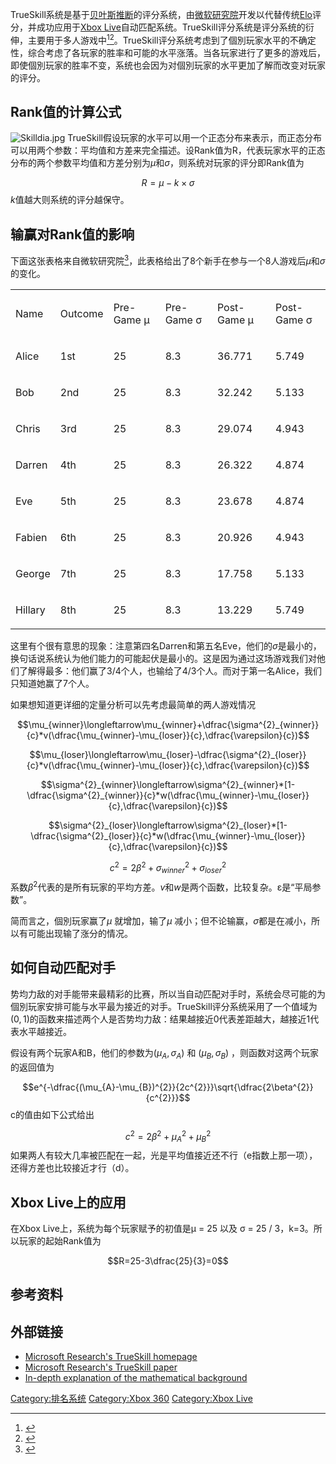 {{NoteTA
|1=zh:水準; zh-tw:水準; zh-cn:水平; zh-hk:水平
}}
TrueSkill系统是基于[[贝叶斯推断|贝叶斯推断]]的评分系统，由[[微软研究院|微软研究院]]开发以代替传统[[等级分|Elo]]评分，并成功应用于[[Xbox_Live|Xbox Live]]自动匹配系统。TrueSkill评分系统是{{link-en|Glicko rating system|Glicko rating system|Glicko}}评分系统的衍伸，主要用于多人游戏中<ref name="trueskillfaq">{{cite web |url=http://research.microsoft.com/en-us/projects/trueskill/faq.aspx |title=TrueSkill™ Ranking System  FAQ - Microsoft Research |publisher=microsoft.com |accessdate=2011-02-02 |archive-date=2011-03-18 |archive-url=https://web.archive.org/web/20110318135617/http://research.microsoft.com/en-us/projects/trueskill/faq.aspx |dead-url=no }}</ref><ref name="trueskillpaper">{{cite web |url=http://research.microsoft.com/pubs/67956/NIPS2006_0688.pdf |title=TrueSkill™: A Bayesian Skill Rating System |publisher=MIT Press |date=2007 |accessdate=2011-02-02 |archive-date=2011-04-09 |archive-url=https://web.archive.org/web/20110409002537/http://research.microsoft.com/pubs/67956/NIPS2006_0688.pdf |dead-url=no }}</ref>。TrueSkill评分系统考虑到了個別玩家水平的不确定性，综合考虑了各玩家的胜率和可能的水平涨落。当各玩家进行了更多的游戏后，即使個別玩家的胜率不变，系统也会因为对個別玩家的水平更加了解而改变对玩家的评分。

== Rank值的计算公式 ==
[[Image:Skilldia.jpg|right]]
TrueSkill假设玩家的水平可以用一个正态分布来表示，而正态分布可以用两个参数：平均值和方差来完全描述。设Rank值为R，代表玩家水平的正态分布的两个参数平均值和方差分别为<math>\mu</math>和<math>\sigma</math>，则系统对玩家的评分即Rank值为
:<math>R = \mu - k \times \sigma</math>
''k''值越大则系统的评分越保守。

== 输赢对Rank值的影响 ==
下面这张表格来自微软研究院<ref name="trueskilldetails">{{cite web|url=http://research.microsoft.com/en-us/projects/trueskill/details.aspx|title=TrueSkill™ Ranking System: Details|publisher==microsoft.com|accessdate=2011-06-12|archive-date=2011-06-05|archive-url=https://web.archive.org/web/20110605140455/http://research.microsoft.com/en-us/projects/trueskill/details.aspx|dead-url=no}}</ref>，此表格给出了8个新手在参与一个8人游戏后<math>\mu</math>和<math>\sigma</math>的变化。
{| class="wikitable" 
|-
|Name||Outcome||Pre-Game μ||Pre-Game σ ||Post-Game μ ||Post-Game σ 
|-
|Alice||1st ||25 ||8.3 ||36.771 ||5.749 
|-
|Bob ||2nd ||25 ||8.3 ||32.242 ||5.133
|-
|Chris ||3rd ||25 ||8.3 ||29.074 ||4.943
|-
|Darren ||4th ||25 ||8.3 ||26.322 ||4.874
|-
|Eve ||5th ||25 ||8.3 ||23.678 ||4.874 
|-
|Fabien ||6th ||25 ||8.3 ||20.926 ||4.943 
|-
|George ||7th ||25 ||8.3 ||17.758 ||5.133 
|-
|Hillary ||8th ||25 ||8.3 ||13.229 ||5.749 
|}
这里有个很有意思的现象：注意第四名Darren和第五名Eve，他们的<math>\sigma</math>是最小的，换句话说系统认为他们能力的可能起伏是最小的。这是因为通过这场游戏我们对他们了解得最多：他们赢了3/4个人，也输给了4/3个人。而对于第一名Alice，我们只知道她赢了7个人。

如果想知道更详细的定量分析可以先考虑最简单的两人游戏情况
:<math>\mu_{winner}\longleftarrow\mu_{winner}+\dfrac{\sigma^{2}_{winner}}{c}*v(\dfrac{\mu_{winner}-\mu_{loser}}{c},\dfrac{\varepsilon}{c})</math>

:<math>\mu_{loser}\longleftarrow\mu_{loser}-\dfrac{\sigma^{2}_{loser}}{c}*v(\dfrac{\mu_{winner}-\mu_{loser}}{c},\dfrac{\varepsilon}{c})</math>

:<math>\sigma^{2}_{winner}\longleftarrow\sigma^{2}_{winner}*[1-\dfrac{\sigma^{2}_{winner}}{c}*w(\dfrac{\mu_{winner}-\mu_{loser}}{c},\dfrac{\varepsilon}{c})</math>

:<math>\sigma^{2}_{loser}\longleftarrow\sigma^{2}_{loser}*[1-\dfrac{\sigma^{2}_{loser}}{c}*w(\dfrac{\mu_{winner}-\mu_{loser}}{c},\dfrac{\varepsilon}{c})</math>

:<math>c^{2}=2\beta^{2}+\sigma^{2}_{winner}+\sigma^{2}_{loser}</math>
系数<math>\beta^{2}</math>代表的是所有玩家的平均方差。<math>v</math>和<math>w</math>是两个函数，比较复杂。ε是“平局参数”。

简而言之，個別玩家赢了<math>\mu</math> 就增加，输了<math>\mu</math> 减小；但不论输赢，<math>\sigma</math>都是在减小，所以有可能出现输了涨分的情况。

== 如何自动匹配对手 ==
势均力敌的对手能带来最精彩的比赛，所以当自动匹配对手时，系统会尽可能的为個別玩家安排可能与水平最为接近的对手。TrueSkill评分系统采用了一个值域为<math>(0,1)</math>的函数来描述两个人是否势均力敌：结果越接近0代表差距越大，越接近1代表水平越接近。

假设有两个玩家A和B，他们的参数为<math>(\mu_{A},\sigma_{A})</math> 和 <math>(\mu_{B},\sigma_{B})</math> ，则函数对这两个玩家的返回值为
:<math>e^{-\dfrac{(\mu_{A}-\mu_{B})^{2}}{2c^{2}}}\sqrt{\dfrac{2\beta^{2}}{c^{2}}}</math>
c的值由如下公式给出
:<math>c^{2}=2\beta^{2}+\mu^{2}_{A}+\mu^{2}_{B}</math>
如果两人有较大几率被匹配在一起，光是平均值接近还不行（e指数上那一项），还得方差也比较接近才行（d）。

== Xbox Live上的应用 ==
在Xbox Live上，系统为每个玩家赋予的初值是μ = 25 以及 σ = 25 / 3，k=3。所以玩家的起始Rank值为
:<math>R=25-3\dfrac{25}{3}=0</math>

== 参考资料 ==
{{Reflist}}

== 外部链接 ==
* [http://research.microsoft.com/en-us/projects/trueskill/ Microsoft Research's TrueSkill homepage]{{Wayback|url=http://research.microsoft.com/en-us/projects/trueskill/ |date=20110605123835 }}
* [http://research.microsoft.com/apps/pubs/default.aspx?id=67956 Microsoft Research's TrueSkill paper]{{Wayback|url=http://research.microsoft.com/apps/pubs/default.aspx?id=67956 |date=20110605123844 }}
* [http://www.moserware.com/2010/03/computing-your-skill.html In-depth explanation of the mathematical background]{{Wayback|url=http://www.moserware.com/2010/03/computing-your-skill.html |date=20110714115655 }}

[[Category:排名系统|Category:排名系统]]
[[Category:Xbox_360|Category:Xbox 360]]
[[Category:Xbox_Live|Category:Xbox Live]]

<!-- interlanguage links -->